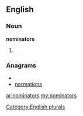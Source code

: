 ==English==

===Noun===
'''nominators'''

# {{plural of|[[nominator]]}}

===Anagrams===
* {{alphagram|aimnnoorst}}
* [[normations#English|normations]]

[[Category:English plurals]]

[[ar:nominators]]
[[my:nominators]]